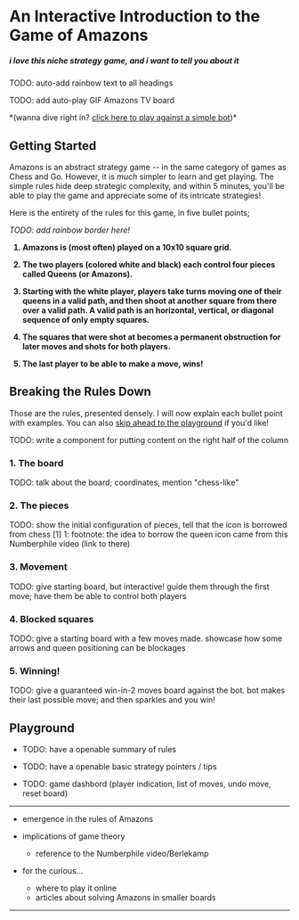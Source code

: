 
# <span className="rainbow-text">An Interactive Introduction to the Game of Amazons</span>
##### i love this niche strategy game, and i want to tell you about it

TODO: auto-add rainbow text to all headings

TODO: add auto-play GIF Amazons TV board

<div style={{fontSize: "0.9rem", "paddingBottom": "1rem"}}>*(wanna dive right in? <a href="#playground" className="rainbow-link">click here to play against a simple bot</a>)*</div>


## <span className="rainbow-text">Getting Started</span>

Amazons is an abstract strategy game -- in the same category of games as Chess and Go. However, it is *much* simpler to learn and get playing. The simple rules hide deep strategic complexity, and
within 5 minutes, you'll be able to play the game and appreciate some of its intricate strategies!

Here is the entirety of the rules for this game, in five bullet points;

*TODO: add rainbow border here!*
<b>
1. Amazons is (most often) played on a 10x10 square grid.

2. The two players (colored white and black) each control four pieces called Queens (or Amazons).

3. Starting with the white player, players take turns moving one of their queens in a valid path, and then shoot at another square from there over a valid path.
A valid path is an  horizontal, vertical, or diagonal sequence of only empty squares.

4. The squares that were shot at becomes a permanent obstruction for later moves and shots for both players.

5. The last player to be able to make a move, <span className="rainbow-text">wins</span>!
</b>

## Breaking the Rules Down

Those are the rules, presented densely. I will now explain each bullet point with examples.
You can also <a href="#playground" className="rainbow-link">skip ahead to the playground</a> if you'd like!

TODO: write a component for putting content on the right half of the column 

### 1. The board

TODO: talk about the board; coordinates, mention "chess-like"

### 2. The pieces

TODO: show the initial configuration of pieces, tell that the icon is borrowed from chess [1]
1: footnote: the idea to borrow the queen icon came from this Numberphile video (link to there)

### 3. Movement

TODO: give starting board, but interactive! guide them through the first move; have them be able to control both players
<div style={{"width": "300px"}}>
    <SinglePlayerAmazonsBoard></SinglePlayerAmazonsBoard>
</div>

### 4. Blocked squares

TODO: give a starting board with a few moves made. showcase how some arrows and queen positioning can be blockages

### 5. Winning!

TODO: give a guaranteed win-in-2 moves board against the bot. bot makes their last possible move; and then sparkles and you win!

## Playground <a name="playground"></a>

- TODO: have a openable summary of rules
- TODO: have a openable basic strategy pointers / tips

- TODO: game dashbord (player indication, list of moves, undo move, reset board)

<AmazonsBoard></AmazonsBoard>

---

- emergence in the rules of Amazons

- implications of game theory
    - reference to the Numberphile video/Berlekamp

- for the curious...
    - where to play it online
    - articles about solving Amazons in smaller boards
    
---
